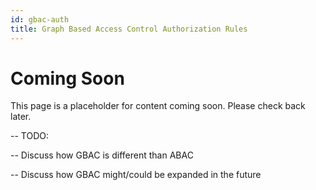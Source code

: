 ```yaml
---
id: gbac-auth
title: Graph Based Access Control Authorization Rules
---
```


# Coming Soon

This page is a placeholder for content coming soon. Please check back later.

-- TODO:

-- Discuss how GBAC is different than ABAC

-- Discuss how GBAC might/could be expanded in the future

